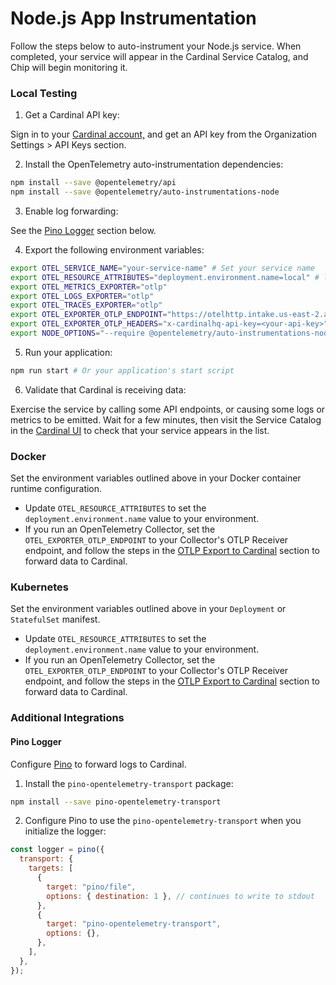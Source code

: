 # Node.js App Instrumentation

Follow the steps below to auto-instrument your Node.js service. When completed, your service will appear in the Cardinal Service Catalog, and Chip will begin monitoring it.

### Local Testing

1. Get a Cardinal API key:

Sign in to your [Cardinal account,](http://app.cardinalhq.io) and get an API key from the Organization Settings > API Keys section.

2. Install the OpenTelemetry auto-instrumentation dependencies:

```sh copy
npm install --save @opentelemetry/api
npm install --save @opentelemetry/auto-instrumentations-node
```

3. Enable log forwarding:

See the [Pino Logger](#pino-logger) section below.

4. Export the following environment variables:

```sh copy
export OTEL_SERVICE_NAME="your-service-name" # Set your service name
export OTEL_RESOURCE_ATTRIBUTES="deployment.environment.name=local" # local/dev/staging/prod
export OTEL_METRICS_EXPORTER="otlp"
export OTEL_LOGS_EXPORTER="otlp"
export OTEL_TRACES_EXPORTER="otlp"
export OTEL_EXPORTER_OTLP_ENDPOINT="https://otelhttp.intake.us-east-2.aws.cardinalhq.io"
export OTEL_EXPORTER_OTLP_HEADERS="x-cardinalhq-api-key=<your-api-key>" # Set your API key
export NODE_OPTIONS="--require @opentelemetry/auto-instrumentations-node/register"
```

5. Run your application:

```sh copy
npm run start # Or your application's start script
```

6. Validate that Cardinal is receiving data:

Exercise the service by calling some API endpoints, or causing some logs or metrics to be emitted. Wait for a few minutes, then visit the Service Catalog in the [Cardinal UI](http://app.cardinalhq.io) to check that your service appears in the list.

### Docker

Set the environment variables outlined above in your Docker container runtime configuration. 

- Update `OTEL_RESOURCE_ATTRIBUTES` to set the `deployment.environment.name` value to your environment.
- If you run an OpenTelemetry Collector, set the `OTEL_EXPORTER_OTLP_ENDPOINT` to your Collector's OTLP Receiver endpoint, and follow the steps in the [OTLP Export to Cardinal](/chip/otel-collectors/export-to-cardinal) section to forward data to Cardinal.

### Kubernetes

Set the environment variables outlined above in your `Deployment` or `StatefulSet` manifest. 

- Update `OTEL_RESOURCE_ATTRIBUTES` to set the `deployment.environment.name` value to your environment.
- If you run an OpenTelemetry Collector, set the `OTEL_EXPORTER_OTLP_ENDPOINT` to your Collector's OTLP Receiver endpoint, and follow the steps in the [OTLP Export to Cardinal](/chip/otel-collectors/export-to-cardinal) section to forward data to Cardinal.

### Additional Integrations

#### Pino Logger

Configure [Pino](https://getpino.io/) to forward logs to Cardinal.

1. Install the `pino-opentelemetry-transport` package:

```sh copy
npm install --save pino-opentelemetry-transport
```

2. Configure Pino to use the `pino-opentelemetry-transport` when you initialize the logger:

```js copy  
const logger = pino({
  transport: {
    targets: [
      {
        target: "pino/file",
        options: { destination: 1 }, // continues to write to stdout
      },
      {
        target: "pino-opentelemetry-transport",
        options: {},
      },
    ],
  },
});
```